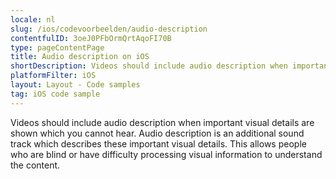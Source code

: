 ```yaml
---
locale: nl
slug: /ios/codevoorbeelden/audio-description
contentfulID: 3oeJ0PFbOrmQrtAqoFI70B
type: pageContentPage
title: Audio description on iOS
shortDescription: Videos should include audio description when important visual details are shown which you cannot hear.
platformFilter: iOS
layout: Layout - Code samples
tag: iOS code sample
---
```


Videos should include audio description when important visual details are shown which you cannot hear. Audio description is an additional sound track which describes these important visual details. This allows people who are blind or have difficulty processing visual information to understand the content.

<CodeSample id="media-audio-description" locale="nl" platform="ios"/>